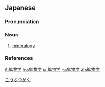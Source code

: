 ==Japanese==
{{wikipedia|lang=ja}}
{{ja-kanjitab|yomi=o|こう|ぶつ|がく}}

===Pronunciation===
{{ja-pron|こうぶつがく|acc=4|acc_ref=DJR|y=ko}}

===Noun===
{{ja-noun|こうぶつがく|hhira=くわうぶつがく}}

# [[mineralogy]]

===References===
<references/>

[[Category:ja:Mineralogy|こうぶつがく]]

[[it:鉱物学]]
[[hu:鉱物学]]
[[ja:鉱物学]]
[[ru:鉱物学]]
[[zh:鉱物学]]